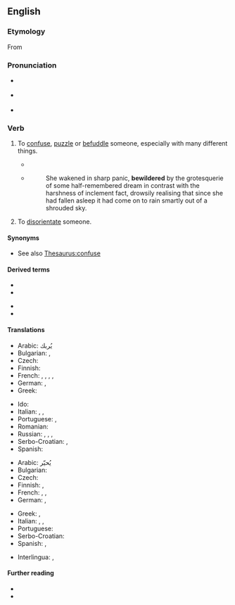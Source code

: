 ==English==

===Etymology===
From {{prefix|en|be|wilder}}

===Pronunciation===
* {{a|UK}} {{IPA|/bɪˈwɪldə(ɹ)/|lang=en}}
* {{a|US}} {{IPA|/bɪˈwɪldəɹ/|lang=en}}
* {{rhymes|ɪldə(ɹ)|lang=en}}

===Verb===
{{en-verb}}

# {{lb|en|transitive}} To [[confuse]], [[puzzle]] or [[befuddle]] someone, especially with many different things.
#: {{ux|en|All the different possible options may '''bewilder''' us.}}
#* {{quote-journal
|lang=en
|date=June 18, 2018
|author=Phil McNulty
|title=Tunisia 1 - 2 England
|work=BBC Sport
|url=https://www.bbc.com/sport/football/44434276
|page=
|passage=It was remarkable that Tunisia reached half-time on level terms as they were often '''bewildered''' by England's pace and movement before being spared by their generosity in front of goal.}}
#* {{RQ:Vance Nobody|II}}
#*: She wakened in sharp panic, '''bewildered''' by the grotesquerie of some half-remembered dream in contrast with the harshness of inclement fact, drowsily realising that since she had fallen asleep it had come on to rain smartly out of a shrouded sky.
# {{lb|en|transitive}} To [[disorientate]] someone.
#: {{ux|en|Don't push me into that maze and '''bewilder''' me.}}

====Synonyms====
* See also [[Thesaurus:confuse]]

====Derived terms====
{{rel-top|Terms derived from ''bewilder''}}
* {{l|en|bewilderedly}}
* {{l|en|bewilderedness}}
{{rel-mid}}
* {{l|en|bewilderer}}
* {{l|en|bewilderment}}
{{rel-bottom}}

====Translations====
{{trans-top|confuse}}
* Arabic: يُربك
* Bulgarian: {{t+|bg|смущавам}}, {{t+|bg|озадачавам}}
* Czech: {{t|cs|zmást}}
* Finnish: {{t+|fi|hämmentää}}
* French: {{t+|fr|déconcerter}}, {{t+|fr|dérouter}}, {{t+|fr|abasourdir}}, {{t+|fr|confondre}}, {{t+|fr|désorienter}}
* German: {{t+|de|verwirren}}, {{t+|de|durcheinanderbringen}}
* Greek: {{t+|el|μπερδεύω|sc=Grek}}
{{trans-mid}}
* Ido: {{t+|io|konfuzeskar}}
* Italian: {{t+|it|confondere}}, {{t+|it|sconcertare}}, {{t|it|disorientare}}
* Portuguese: {{t+|pt|confundir}}, {{t+|pt|desconcertar}}
* Romanian: {{t|ro|a dezorienta}}
* Russian: {{t+|ru|смуща́ть}}, {{t+|ru|ста́вить в тупик}}, {{t+|ru|сбива́ть с толку}}, {{t|ru|приводи́ть в замеша́тельство}}
* Serbo-Croatian: {{t+|sh|zbúniti}}, {{t+|sh|smȅsti}}
* Spanish: {{t+|es|desconcertar}}
{{trans-bottom}}

{{trans-top|disorientate}}
* Arabic: يُحيّر
* Bulgarian: {{t+|bg|обърквам}}
* Czech: {{t|cs|dezorientovat}}
* Finnish: {{t+|fi|eksyttää}}, {{t+|fi|harhauttaa}}
* French: {{t+|fr|déconcerter}}, {{t+|fr|dérouter}}, {{t+|fr|abasourdir}}
* German: {{t+|de|verwirren}}, {{t+|de|durcheinanderbringen}}
{{trans-mid}}
* Greek: {{t+|el|σαστίζω|sc=Grek}}, {{t+|el|ζαλίζω|sc=Grek}}
* Italian: {{t|it|disorientare}}, {{t+|it|confondere}}, {{t+|it|sconcertare}}
* Portuguese: {{t+|pt|desorientar}}
* Serbo-Croatian: {{t+|sh|dezorijentírati}}
* Spanish: {{t+|es|desconcertar}}, {{t+|es|confundir}}
{{trans-bottom}}

{{checktrans-top}}
* Interlingua: {{t-check|ia|disconcertar}}, {{t-check|ia|confunder}}
{{trans-mid}}
{{trans-bottom}}

====Further reading====
* {{R:Webster 1913}}
* {{R:Century 1911}}